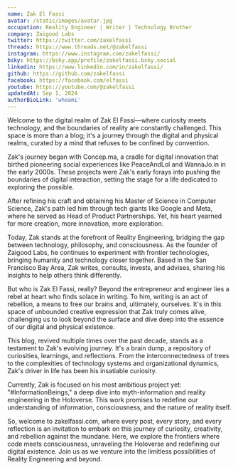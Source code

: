 ```yaml
---
name: Zak El Fassi
avatar: /static/images/avatar.jpg
occupation: Reality Engineer | Writer | Technology Brother
company: Zaigood Labs
twitter: https://twitter.com/zakelfassi
threads: https://www.threads.net/@zakelfassi
instagram: https://www.instagram.com/zakelfassi/
bsky: https://bsky.app/profile/zakelfassi.bsky.social
linkedin: https://www.linkedin.com/in/zakelfassi/
github: https://github.com/zakelfassi
facebook: https://facebook.com/elfassi
youtube: https://youtube.com/@zakelfassi
updatedAt: Sep 1, 2024
authorBioLink: 'whoami'
---
```


Welcome to the digital realm of Zak El Fassi—where curiosity meets technology, and the boundaries of reality are constantly challenged. This space is more than a blog; it's a journey through the digital and physical realms, curated by a mind that refuses to be confined by convention.

Zak's journey began with Concep.ma, a cradle for digital innovation that birthed pioneering social experiences like PeaceAndLol and WannaJo.in in the early 2000s. These projects were Zak's early forays into pushing the boundaries of digital interaction, setting the stage for a life dedicated to exploring the possible.

After refining his craft and obtaining his Master of Science in Computer Science, Zak's path led him through tech giants like Google and Meta, where he served as Head of Product Partnerships. Yet, his heart yearned for more creation, more innovation, more exploration.

Today, Zak stands at the forefront of Reality Engineering, bridging the gap between technology, philosophy, and consciousness. As the founder of Zaigood Labs, he continues to experiment with frontier technologies, bringing humanity and technology closer together. Based in the San Francisco Bay Area, Zak writes, consults, invests, and advises, sharing his insights to help others think differently.

But who is Zak El Fassi, really? Beyond the entrepreneur and engineer lies a rebel at heart who finds solace in writing. To him, writing is an act of rebellion, a means to free our brains and, ultimately, ourselves. It's in this space of unbounded creative expression that Zak truly comes alive, challenging us to look beyond the surface and dive deep into the essence of our digital and physical existence.

This blog, revived multiple times over the past decade, stands as a testament to Zak's evolving journey. It's a brain dump, a repository of curiosities, learnings, and reflections. From the interconnectedness of trees to the complexities of technology systems and organizational dynamics, Zak's driver in life has been his insatiable curiosity.

Currently, Zak is focused on his most ambitious project yet: "#InformationBeings," a deep dive into myth-information and reality engineering in the Holoverse. This work promises to redefine our understanding of information, consciousness, and the nature of reality itself.

So, welcome to zakelfassi.com, where every post, every story, and every reflection is an invitation to embark on this journey of curiosity, creativity, and rebellion against the mundane. Here, we explore the frontiers where code meets consciousness, unraveling the Holoverse and redefining our digital existence. Join us as we venture into the limitless possibilities of Reality Engineering and beyond.
